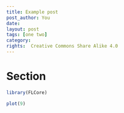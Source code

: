 ```yaml
---
title: Example post
post_author: You
date: 
layout: post
tags: [one two]
category:
rights:  Creative Commons Share Alike 4.0
---
```



# Section

```r
library(FLCore)
```

```r
plot(9)
```

